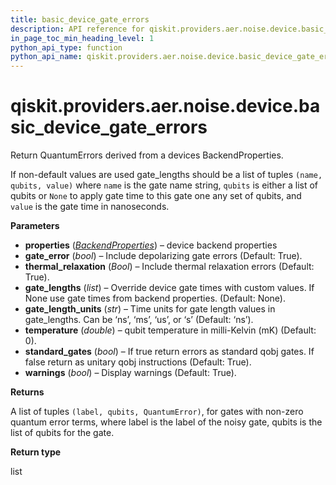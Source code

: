 ```yaml
---
title: basic_device_gate_errors
description: API reference for qiskit.providers.aer.noise.device.basic_device_gate_errors
in_page_toc_min_heading_level: 1
python_api_type: function
python_api_name: qiskit.providers.aer.noise.device.basic_device_gate_errors
---
```


<span id="qiskit-providers-aer-noise-device-basic-device-gate-errors" />

# qiskit.providers.aer.noise.device.basic\_device\_gate\_errors

<Function id="qiskit.providers.aer.noise.device.basic_device_gate_errors" isDedicatedPage={true} github="https://github.com/qiskit/qiskit-aer/tree/stable/0.7/qiskit/providers/aer/noise/device/models.py" signature="basic_device_gate_errors(properties, gate_error=True, thermal_relaxation=True, gate_lengths=None, gate_length_units='ns', temperature=0, standard_gates=True, warnings=True)">
  Return QuantumErrors derived from a devices BackendProperties.

  If non-default values are used gate\_lengths should be a list of tuples `(name, qubits, value)` where `name` is the gate name string, `qubits` is either a list of qubits or `None` to apply gate time to this gate one any set of qubits, and `value` is the gate time in nanoseconds.

  **Parameters**

  *   **properties** ([*BackendProperties*](qiskit.providers.models.BackendProperties "qiskit.providers.models.BackendProperties")) – device backend properties
  *   **gate\_error** (*bool*) – Include depolarizing gate errors (Default: True).
  *   **thermal\_relaxation** (*Bool*) – Include thermal relaxation errors (Default: True).
  *   **gate\_lengths** (*list*) – Override device gate times with custom values. If None use gate times from backend properties. (Default: None).
  *   **gate\_length\_units** (*str*) – Time units for gate length values in gate\_lengths. Can be ‘ns’, ‘ms’, ‘us’, or ‘s’ (Default: ‘ns’).
  *   **temperature** (*double*) – qubit temperature in milli-Kelvin (mK) (Default: 0).
  *   **standard\_gates** (*bool*) – If true return errors as standard qobj gates. If false return as unitary qobj instructions (Default: True).
  *   **warnings** (*bool*) – Display warnings (Default: True).

  **Returns**

  A list of tuples `(label, qubits, QuantumError)`, for gates with non-zero quantum error terms, where label is the label of the noisy gate, qubits is the list of qubits for the gate.

  **Return type**

  list
</Function>

